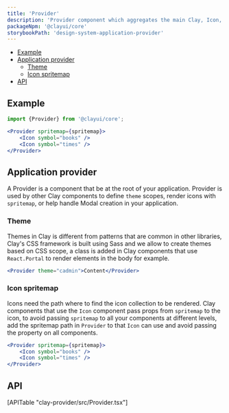 ```yaml
---
title: 'Provider'
description: 'Provider component which aggregates the main Clay, Icon, and Modal.'
packageNpm: '@clayui/core'
storybookPath: 'design-system-application-provider'
---
```


<div class="nav-toc-absolute">
<div class="nav-toc">

-   [Example](#example)
-   [Application provider](#application-provider)
    -   [Theme](#theme)
    -   [Icon spritemap](#icon-spritemap)
-   [API](#api)

</div>
</div>

## Example

```js
import {Provider} from '@clayui/core';
```

```jsx
<Provider spritemap={spritemap}>
	<Icon symbol="books" />
	<Icon symbol="times" />
</Provider>
```

## Application provider

A Provider is a component that be at the root of your application. Provider is used by other Clay components to define `theme` scopes, render icons with `spritemap`, or help handle Modal creation in your application.

### Theme

Themes in Clay is different from patterns that are common in other libraries, Clay's CSS framework is built using Sass and we allow to create themes based on CSS scope, a class is added in Clay components that use `React.Portal` to render elements in the body for example.

```jsx
<Provider theme="cadmin">Content</Provider>
```

### Icon spritemap

Icons need the path where to find the icon collection to be rendered. Clay components that use the `Icon` component pass props from `spritemap` to the icon, to avoid passing `spritemap` to all your components at different levels, add the spritemap path in `Provider` to that `Icon` can use and avoid passing the property on all components.

```jsx
<Provider spritemap={spritemap}>
	<Icon symbol="books" />
	<Icon symbol="times" />
</Provider>
```

## API

<div>[APITable "clay-provider/src/Provider.tsx"]</div>
